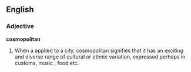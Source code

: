 ==English==
===Adjective===
'''cosmopolitan'''
{{cleanup}}
# When a applied to a city, cosmopolitan signifies that it has an exciting and diverse range of cultural or ethnic variation, expressed perhaps in customs, music , food etc.